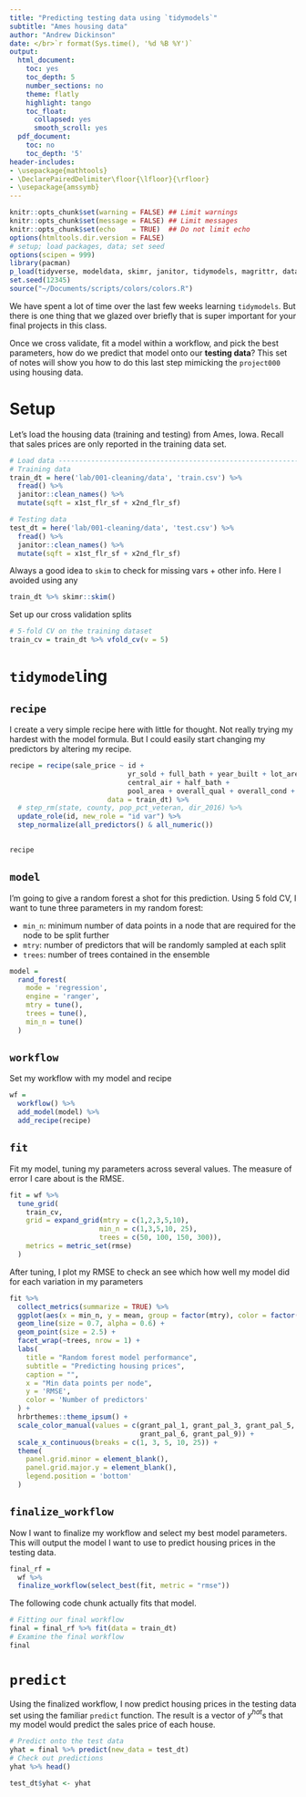 ```yaml
---
title: "Predicting testing data using `tidymodels`"
subtitle: "Ames housing data"
author: "Andrew Dickinson"
date: </br>`r format(Sys.time(), '%d %B %Y')`
output:
  html_document:
    toc: yes
    toc_depth: 5
    number_sections: no
    theme: flatly
    highlight: tango
    toc_float:
      collapsed: yes
      smooth_scroll: yes
  pdf_document:
    toc: no
    toc_depth: '5'
header-includes:
- \usepackage{mathtools}
- \DeclarePairedDelimiter\floor{\lfloor}{\rfloor}
- \usepackage{amssymb}
---
```


```r
knitr::opts_chunk$set(warning = FALSE) ## Limit warnings
knitr::opts_chunk$set(message = FALSE) ## Limit messages
knitr::opts_chunk$set(echo    = TRUE)  ## Do not limit echo
options(htmltools.dir.version = FALSE)
# setup; load packages, data; set seed
options(scipen = 999)
library(pacman)
p_load(tidyverse, modeldata, skimr, janitor, tidymodels, magrittr, data.table, here)
set.seed(12345)
source("~/Documents/scripts/colors/colors.R")
```

We have spent a lot of time over the last few weeks learning `tidymodels`. But there is one thing that we glazed over briefly that is super important for your final projects in this class.

Once we cross validate, fit a model within a workflow, and pick the best parameters, how do we predict that model onto our __testing data__? This set of notes will show you how to do this last step mimicking the `project000` using housing data.

# Setup

Let's load the housing data (training and testing) from Ames, Iowa. Recall that sales prices are only reported in the training data set.


```r
# Load data ------------------------------------------------------------------------------
# Training data
train_dt = here('lab/001-cleaning/data', 'train.csv') %>% 
  fread() %>% 
  janitor::clean_names() %>% 
  mutate(sqft = x1st_flr_sf + x2nd_flr_sf)

# Testing data
test_dt = here('lab/001-cleaning/data', 'test.csv') %>% 
  fread() %>% 
  janitor::clean_names() %>% 
  mutate(sqft = x1st_flr_sf + x2nd_flr_sf)
```

Always a good idea to `skim` to check for missing vars + other info. Here I avoided using any 

```r
train_dt %>% skimr::skim()
```

Set up our cross validation splits

```r
# 5-fold CV on the training dataset 
train_cv = train_dt %>% vfold_cv(v = 5)
```

# `tidymodel`ing

## `recipe`

I create a very simple recipe here with little for thought. Not really trying my hardest with the model formula. But I could easily start changing my predictors by altering my recipe.

```r
recipe = recipe(sale_price ~ id + 
                             yr_sold + full_bath + year_built + lot_area + sqft +
                             central_air + half_bath +
                             pool_area + overall_qual + overall_cond + lot_area,
                        data = train_dt) %>%
  # step_rm(state, county, pop_pct_veteran, dir_2016) %>% 
  update_role(id, new_role = "id var") %>% 
  step_normalize(all_predictors() & all_numeric())
  

recipe
```

## `model`

I'm going to give a random forest a shot for this prediction. Using 5 fold CV, I want to tune three parameters in my random forest: 

- `min_n`: minimum number of data points in a node that are required for the node to be split further
- `mtry`: number of predictors that will be randomly sampled at each split
- `trees`: number of trees contained in the ensemble

```r
model = 
  rand_forest(
    mode = 'regression',
    engine = 'ranger',
    mtry = tune(),
    trees = tune(),
    min_n = tune()
  )
```

## `workflow`

Set my workflow with my model and recipe

```r
wf = 
  workflow() %>%
  add_model(model) %>%
  add_recipe(recipe)
```

## `fit`

Fit my model, tuning my parameters across several values. The measure of error I care about is the RMSE.

```r
fit = wf %>% 
  tune_grid(
    train_cv,
    grid = expand_grid(mtry = c(1,2,3,5,10),
                      min_n = c(1,3,5,10, 25),
                      trees = c(50, 100, 150, 300)),
    metrics = metric_set(rmse)
  )
```

After tuning, I plot my RMSE to check an see which how well my model did for each variation in my parameters

```r
fit %>% 
  collect_metrics(summarize = TRUE) %>% 
  ggplot(aes(x = min_n, y = mean, group = factor(mtry), color = factor(mtry))) +
  geom_line(size = 0.7, alpha = 0.6) +
  geom_point(size = 2.5) +
  facet_wrap(~trees, nrow = 1) +
  labs(
    title = "Random forest model performance",
    subtitle = "Predicting housing prices",
    caption = "",
    x = "Min data points per node",
    y = 'RMSE',
    color = 'Number of predictors'
  ) +
  hrbrthemes::theme_ipsum() +
  scale_color_manual(values = c(grant_pal_1, grant_pal_3, grant_pal_5, 
                                grant_pal_6, grant_pal_9)) +
  scale_x_continuous(breaks = c(1, 3, 5, 10, 25)) +
  theme(
    panel.grid.minor = element_blank(),
    panel.grid.major.y = element_blank(),
    legend.position = 'bottom'
  )
```

## `finalize_workflow`

Now I want to finalize my workflow and select my best model parameters. This will output the model I want to use to predict housing prices in the testing data.
```r
final_rf = 
  wf %>% 
  finalize_workflow(select_best(fit, metric = "rmse"))
```

The following code chunk actually fits that model.

```r
# Fitting our final workflow
final = final_rf %>% fit(data = train_dt)
# Examine the final workflow
final
```

# `predict`

Using the finalized workflow, I now predict housing prices in the testing data set using the familiar `predict` function. The result is a vector of $y^{hat}$s that my model would predict the sales price of each house.

```r
# Predict onto the test data
yhat = final %>% predict(new_data = test_dt)
# Check out predictions
yhat %>% head()

test_dt$yhat <- yhat
```

